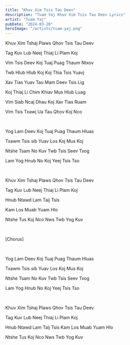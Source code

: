 ```yaml
---
title: "Khuv Xim Tsis Tau Deev"
description: "Tuam Yaj Khuv Xim Tsis Tau Deev Lyrics"
artist: "Tuam Yaj"
pubDate: "2024-03-20"
heroImage: "/artists/tuam-yaj.png"
---
```


Khuv Xim Tshaj Plaws Qhov Tsis Tau Deev

Tag Kuv Lub Neej Thiaj Li Plam Koj

Vim Tsis Deev Koj Tuaj Puag Thaum Ntxov

Twb Hlub Hlub Koj Koj Thia Tsis Yuavj

Xav Tias Yuav Tau Mam Deev Tsis Lig

Koj Thiaj Li Chim Khiav Mus Hlub Luag

Vim Siab Ncaj Dhau Koj Xav Tias Ruam

Vim Tsis Txawj Ua Tau Qhov Koj Nco

<br />

Yog Lam Deev Koj Tuaj Puag Thaum Hluas

Txawm Tsis sib Yuav Los Koj Mus Koj

Ntshe Tsam No Kuv Twb Tsis Seev Txog

Lam Yog Hnub No Koj Yeej Tsis Tso

<br />

Khuv Xim Tshaj Plaws Qhov Tsis Tau Deev

Tag Kuv Lub Neej Thiaj Li Plam Koj

Hnub Ntawd Lam Taij Tsis

Kam Los Muab Yuam Hlo

Ntshe Tus Koj Nco Nws Twb Yog Kuv

<br />

[Chorus]

<br />

Yog Lam Deev Koj Tuaj Puag Thaum Hluas

Txawm Tsis sib Yuav Los Koj Mus Koj

Ntshe Tsam No Kuv Twb Tsis Seev Txog

Lam Yog Hnub No Koj Yeej Tsis Tso

<br />

Khuv Xim Tshaj Plaws Qhov Tsis Tau Deev

Tag Kuv Lub Neej Thiaj Li Plam Koj

Hnub Ntawd Lam Taij Tsis Kam Los Muab Yuam Hlo

Ntshe Tus Koj Nco Nws Twb Yog Kuv
